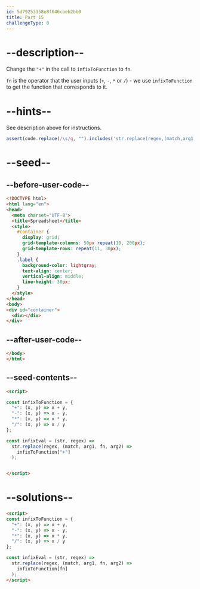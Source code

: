 ```yaml
---
id: 5d79253358e8f646cbeb2bb0
title: Part 15
challengeType: 0
---
```


# --description--

Change the `"+"` in the call to `infixToFunction` to `fn`.

`fn` is the operator that the user inputs (`+`, `-`, `*` or `/`) - we use `infixToFunction` to get the function that corresponds to it.

# --hints--

See description above for instructions.

```js
assert(code.replace(/\s/g, "").includes('str.replace(regex,(match,arg1,fn,arg2)=>infixToFunction[fn])'));
```

# --seed--

## --before-user-code--

```html
<!DOCTYPE html>
<html lang="en">
<head>
  <meta charset="UTF-8">
  <title>Spreadsheet</title>
  <style>
    #container {
      display: grid;
      grid-template-columns: 50px repeat(10, 200px);
      grid-template-rows: repeat(11, 30px);
    }
    .label {
      background-color: lightgray;
      text-align: center;
      vertical-align: middle;
      line-height: 30px;
    }
  </style>
</head>
<body>
<div id="container">
  <div></div>
</div>
```

## --after-user-code--

```html
</body>
</html>
```

## --seed-contents--

```html
<script>

const infixToFunction = {
  "+": (x, y) => x + y,
  "-": (x, y) => x - y,
  "*": (x, y) => x * y,
  "/": (x, y) => x / y
};

const infixEval = (str, regex) =>
  str.replace(regex, (match, arg1, fn, arg2) =>
    infixToFunction["+"]
  );


</script>
```

# --solutions--

```html
<script>
const infixToFunction = {
  "+": (x, y) => x + y,
  "-": (x, y) => x - y,
  "*": (x, y) => x * y,
  "/": (x, y) => x / y
};

const infixEval = (str, regex) =>
  str.replace(regex, (match, arg1, fn, arg2) =>
    infixToFunction[fn]
  );
</script>
```
